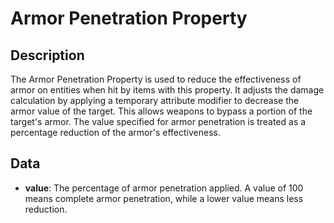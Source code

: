 # Armor Penetration Property

## Description

  
The Armor Penetration Property is used to reduce the effectiveness of armor on entities when hit by items with this property.It adjusts the damage calculation by applying a temporary attribute modifier to decrease the armor value of the target. This allows weapons to bypass a portion of the target's armor.The value specified for armor penetration is treated as a percentage reduction of the armor's effectiveness.

## Data

- **value**:  The percentage of armor penetration applied. A value of 100 means complete armor penetration, while a lower value means less reduction.

